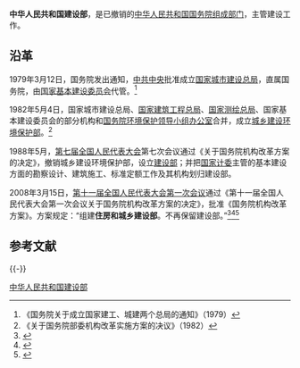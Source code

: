 '''中华人民共和国建设部'''，是已撤销的[[中华人民共和国国务院|中华人民共和国国务院]][[国务院组成部门|组成部门]]，主管建设工作。

==沿革==
1979年3月12日，国务院发出通知，[[中共中央|中共中央]]批准成立[[国家城市建设总局|国家城市建设总局]]，直属国务院，由[[国家基本建设委员会|国家基本建设委员会]]代管。<ref>《国务院关于成立国家建工、城建两个总局的通知》（1979）</ref>

1982年5月4日，国家城市建设总局、[[国家建筑工程总局|国家建筑工程总局]]、[[国家测绘总局|国家测绘总局]]、国家基本建设委员会的部分机构和[[国务院环境保护领导小组办公室|国务院环境保护领导小组办公室]]合并，成立[[中华人民共和国城乡建设环境保护部|城乡建设环境保护部]]。<ref>《关于国务院部委机构改革实施方案的决议》（1982）</ref>

1988年5月，[[第七届全国人民代表大会|第七届全国人民代表大会]]第七次会议通过《关于国务院机构改革方案的决定》，撤销城乡建设环境保护部，设立[[中华人民共和国建设部|建设部]]；并把[[国家计委|国家计委]]主管的基本建设方面的勘察设计、建筑施工、标准定额工作及其机构划归建设部。

2008年3月15日，[[第十一届全国人民代表大会第一次会议|第十一届全国人民代表大会第一次会议]]通过《第十一届全国人民代表大会第一次会议关于国务院机构改革方案的决定》，批准《国务院机构改革方案》。方案规定：“组建'''住房和城乡建设部'''。不再保留建设部。”<ref>{{Cite web  |url =http://www.npc.gov.cn/npc/xinwen/syxw/2008-03/12/content_1413911.htm  |title =关于国务院机构改革方案的说明——2008年3月11日在第十一届全国人民代表大会第一次会议上  |author =华建敏  |date =2008-03-11  |publisher =中国人大网  |language =  |accessdate =  |quote =  |archive-url =https://web.archive.org/web/20180320170547/http://www.npc.gov.cn/npc/xinwen/syxw/2008-03/12/content_1413911.htm  |archive-date =2018年3月20日  |dead-url =yes  }}</ref><ref>{{Cite web |url = http://www.gov.cn/2008lh/content_921411.htm |title = 两会授权发布：国务院机构改革方案 |author =  |date = 2008-03-15 |publisher = 中国政府网 |language =  |accessdate =  |quote =  |archive-date = 2018-01-26 |archive-url = https://web.archive.org/web/20180126012934/http://www.gov.cn/2008lh/content_921411.htm |dead-url = no }}</ref><ref>{{Cite web |url = http://www.gov.cn/2008lh/content_921283.htm |title = v |author =  |date = 2008-03-15 |publisher = 中国政府网 |language =  |accessdate =  |quote =  |archive-date = 2018-03-20 |archive-url = https://web.archive.org/web/20180320172551/http://www.gov.cn/2008lh/content_921283.htm |dead-url = no }}</ref>

==参考文献==
{{Reflist|2}}
{{-}}
{{s-start}}
{{s-off|[[国务院组成部门|国务院组成部门]]}}
{{s-before|[[中华人民共和国城乡建设环境保护部|中华人民共和国城乡建设环境保护部]]}}
{{s-title|国务院城市建设部门|1988年5月至2008年3月15日}}
{{s-after|[[中华人民共和国住房和城乡建设部|中华人民共和国住房和城乡建设部]]|rows=5}}
{{s-before|[[中华人民共和国城乡建设环境保护部|中华人民共和国城乡建设环境保护部]]}}
{{s-title|国务院建筑工程部门|1988年5月至2008年3月15日}}
{{s-before|[[中华人民共和国城乡建设环境保护部|中华人民共和国城乡建设环境保护部]]<br>[[中华人民共和国国家计划委员会|中华人民共和国国家计划委员会]]}}
{{s-title|国务院基本建设部门|1988年5月至2008年3月15日}}
{{s-before|[[中华人民共和国城乡建设环境保护部|中华人民共和国城乡建设环境保护部]]}}
{{s-title|国务院城乡规划主管部门|1988年5月至2008年3月15日}}

{{s-end}}

[[Category:中华人民共和国建设部|]]